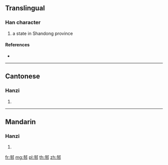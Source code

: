 {{character info/new}}
==Translingual==

===Han character===
{{Han char|rn=163|rad=邑|as=06|sn=9|four=47327|canj=GINL}}

# a state in Shandong province

====References====
* {{Han ref|kx=1270.150|dkj=39367|dj=1769.160|hdz=63766.010|uh=90BF|ud=37055|bh=D0B9|bd=53433}}

----

==Cantonese==

===Hanzi===
{{yue-hanzi|jyut=|y=si1}}

# {{defn|lang=yue|sort=邑06}}

----

==Mandarin==

===Hanzi===
{{cmn-hanzi|pin=[[shī]] ([[shi1]])|wg=shih<sup>1</sup>}}

# {{defn|lang=cmn|sort=邑06}}

[[fr:邿]]
[[mg:邿]]
[[pl:邿]]
[[th:邿]]
[[zh:邿]]